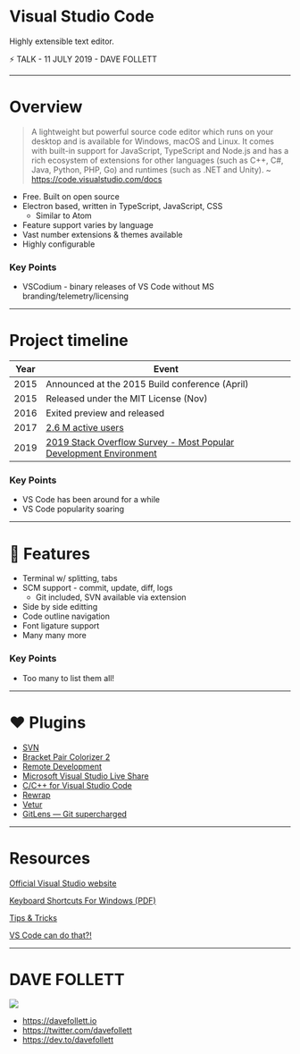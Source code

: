 


<Head>
  <title>Visual Studio Code Lightning Talk by Dave Follett</title>
</Head>

# Visual Studio Code

Highly extensible text editor.

⚡ TALK - 11 JULY 2019 - DAVE FOLLETT

---

# Overview
> A lightweight but powerful source code editor which runs on your desktop and is available for Windows, macOS and Linux. It comes with built-in support for JavaScript, TypeScript and Node.js and has a rich ecosystem of extensions for other languages (such as C++, C#, Java, Python, PHP, Go) and runtimes (such as .NET and Unity). ~ https://code.visualstudio.com/docs

* Free. Built on open source
* Electron based, written in TypeScript, JavaScript, CSS
  * Similar to Atom
* Feature support varies by language
* Vast number extensions & themes available
* Highly configurable

<Notes>
    <h3>Key Points</h3>
    <ul>
        <li>VSCodium - binary releases of VS Code without MS branding/telemetry/licensing</li>
    </ul>
</Notes>

---

# Project timeline

| Year | Event
| -----|----------------------------------------------- |
| ️2015 | Announced at the 2015 Build conference (April) |
| 2015 | Released under the MIT License (Nov)           |
| 2016 | Exited preview and released                    |
| 2017 | [2.6 M active users](https://code.visualstudio.com/blogs/2017/11/16/connect) |
| 2019 | [2019 Stack Overflow Survey - Most Popular Development Environment](https://insights.stackoverflow.com/survey/2019#technology-_-most-popular-development-environments) |

<Notes>
    <h3>Key Points</h3>
    <ul>
        <li>VS Code has been around for a while</li>
        <li>VS Code popularity soaring</li>
    </ul>
</Notes>

---

# 🔑 Features

* Terminal w/ splitting, tabs
* SCM support - commit, update, diff, logs
  * Git included, SVN available via extension
* Side by side editting
* Code outline navigation
* Font ligature support
* Many many more

<Notes>
    <h3>Key Points</h3>
    <ul>
        <li>Too many to list them all!</li>
    </ul>
</Notes>

---

# ❤️ Plugins

* [SVN](https://marketplace.visualstudio.com/items?itemName=johnstoncode.svn-scm)
* [Bracket Pair Colorizer 2](https://marketplace.visualstudio.com/items?itemName=CoenraadS.bracket-pair-colorizer-2)
* [Remote Development](https://marketplace.visualstudio.com/items?itemName=ms-vscode-remote.vscode-remote-extensionpack)
* [Microsoft Visual Studio Live Share](https://marketplace.visualstudio.com/items?itemName=MS-vsliveshare.vsliveshare)
* [C/C++ for Visual Studio Code](https://marketplace.visualstudio.com/items?itemName=ms-vscode.cpptools)
* [Rewrap](https://marketplace.visualstudio.com/items?itemName=stkb.rewrap)
* [Vetur](https://marketplace.visualstudio.com/items?itemName=octref.vetur)
* [GitLens — Git supercharged](https://marketplace.visualstudio.com/items?itemName=eamodio.gitlens)

---

#  Resources

[Official Visual Studio website](https://code.visualstudio.com/)

[Keyboard Shortcuts For Windows (PDF)](https://code.visualstudio.com/shortcuts/keyboard-shortcuts-windows.pdf)

[Tips & Tricks](https://code.visualstudio.com/docs/getstarted/tips-and-tricks)

[VS Code can do that?!](https://vscodecandothat.com/)

---

# DAVE FOLLETT

<Split>

![](https://davefollett.io/images/dave.png)

* https://davefollett.io
* https://twitter.com/davefollett
* https://dev.to/davefollett

</Split>